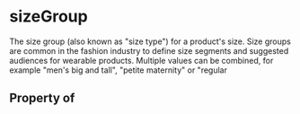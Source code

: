   

# sizeGroup

The size group (also known as "size type") for a product's size. Size groups are common in the fashion industry to define size segments and suggested audiences for wearable products. Multiple values can be combined, for example "men's big and tall", "petite maternity" or "regular

## Property of



